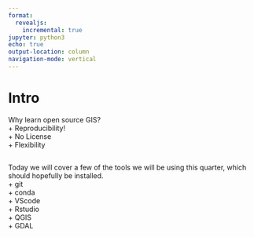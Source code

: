 ```yaml
---
format:
  revealjs:
    incremental: true 
jupyter: python3
echo: true
output-location: column
navigation-mode: vertical
---
```


#  Intro

Why learn open source GIS?  
+ Reproducibility!  
+ No License  
+ Flexibility  

##

Today we will cover a few of the tools we will be using this quarter, which should hopefully be installed.  
+ git  
+ conda  
+ VScode  
+ Rstudio  
+ QGIS  
+ GDAL  